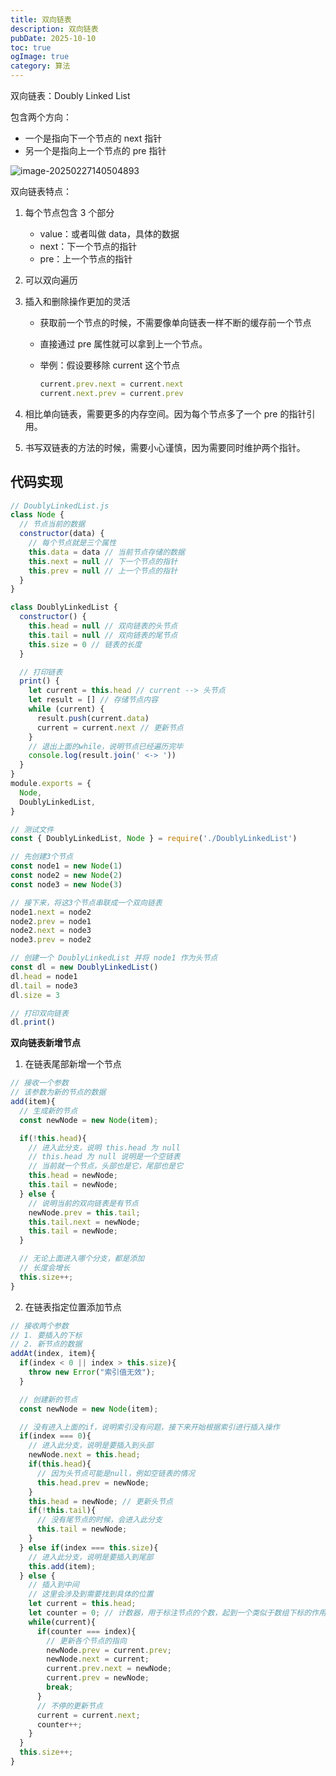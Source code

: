```yaml
---
title: 双向链表
description: 双向链表
pubDate: 2025-10-10
toc: true
ogImage: true
category: 算法
---
```


双向链表：Doubly Linked List

包含两个方向：

- 一个是指向下一个节点的 next 指针
- 另一个是指向上一个节点的 pre 指针

![image-20250227140504893](https://xiejie-typora.oss-cn-chengdu.aliyuncs.com/2025-02-27-060505.png)

双向链表特点：

1. 每个节点包含 3 个部分
   - value：或者叫做 data，具体的数据
   - next：下一个节点的指针
   - pre：上一个节点的指针

2. 可以双向遍历

3. 插入和删除操作更加的灵活
   - 获取前一个节点的时候，不需要像单向链表一样不断的缓存前一个节点

   - 直接通过 pre 属性就可以拿到上一个节点。

   - 举例：假设要移除 current 这个节点

     ```js
     current.prev.next = current.next
     current.next.prev = current.prev
     ```

4. 相比单向链表，需要更多的内存空间。因为每个节点多了一个 pre 的指针引用。
5. 书写双链表的方法的时候，需要小心谨慎，因为需要同时维护两个指针。

## 代码实现

```js
// DoublyLinkedList.js
class Node {
  // 节点当前的数据
  constructor(data) {
    // 每个节点就是三个属性
    this.data = data // 当前节点存储的数据
    this.next = null // 下一个节点的指针
    this.prev = null // 上一个节点的指针
  }
}

class DoublyLinkedList {
  constructor() {
    this.head = null // 双向链表的头节点
    this.tail = null // 双向链表的尾节点
    this.size = 0 // 链表的长度
  }

  // 打印链表
  print() {
    let current = this.head // current --> 头节点
    let result = [] // 存储节点内容
    while (current) {
      result.push(current.data)
      current = current.next // 更新节点
    }
    // 退出上面的while，说明节点已经遍历完毕
    console.log(result.join(' <-> '))
  }
}
module.exports = {
  Node,
  DoublyLinkedList,
}
```

```js
// 测试文件
const { DoublyLinkedList, Node } = require('./DoublyLinkedList')

// 先创建3个节点
const node1 = new Node(1)
const node2 = new Node(2)
const node3 = new Node(3)

// 接下来，将这3个节点串联成一个双向链表
node1.next = node2
node2.prev = node1
node2.next = node3
node3.prev = node2

// 创建一个 DoublyLinkedList 并将 node1 作为头节点
const dl = new DoublyLinkedList()
dl.head = node1
dl.tail = node3
dl.size = 3

// 打印双向链表
dl.print()
```

**双向链表新增节点**

1. 在链表尾部新增一个节点

```js
// 接收一个参数
// 该参数为新的节点的数据
add(item){
  // 生成新的节点
  const newNode = new Node(item);

  if(!this.head){
    // 进入此分支，说明 this.head 为 null
    // this.head 为 null 说明是一个空链表
    // 当前就一个节点，头部也是它，尾部也是它
    this.head = newNode;
    this.tail = newNode;
  } else {
    // 说明当前的双向链表是有节点
    newNode.prev = this.tail;
    this.tail.next = newNode;
    this.tail = newNode;
  }

  // 无论上面进入哪个分支，都是添加
  // 长度会增长
  this.size++;
}
```

2. 在链表指定位置添加节点

```js
// 接收两个参数
// 1. 要插入的下标
// 2. 新节点的数据
addAt(index, item){
  if(index < 0 || index > this.size){
    throw new Error("索引值无效");
  }

  // 创建新的节点
  const newNode = new Node(item);

  // 没有进入上面的if，说明索引没有问题，接下来开始根据索引进行插入操作
  if(index === 0){
    // 进入此分支，说明是要插入到头部
    newNode.next = this.head;
    if(this.head){
      // 因为头节点可能是null，例如空链表的情况
      this.head.prev = newNode;
    }
    this.head = newNode; // 更新头节点
    if(!this.tail){
      // 没有尾节点的时候，会进入此分支
      this.tail = newNode;
    }
  } else if(index === this.size){
    // 进入此分支，说明是要插入到尾部
    this.add(item);
  } else {
    // 插入到中间
    // 这里会涉及到需要找到具体的位置
    let current = this.head;
    let counter = 0; // 计数器，用于标注节点的个数，起到一个类似于数组下标的作用
    while(current){
      if(counter === index){
        // 更新各个节点的指向
        newNode.prev = current.prev;
        newNode.next = current;
        current.prev.next = newNode;
        current.prev = newNode;
        break;
      }
      // 不停的更新节点
      current = current.next;
      counter++;
    }
  }
  this.size++;
}
```
